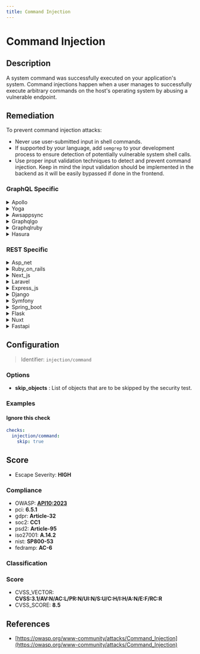 ```yaml
---
title: Command Injection
---
```


# Command Injection

## Description

A system command was successfully executed on your application's system.
Command injections happen when a user manages to successfully execute arbitrary commands on the host's operating system by abusing a vulnerable endpoint.


## Remediation

To prevent command injection attacks:
- Never use user-submitted input in shell commands.
- If supported by your language, add `semgrep` to your development process to ensure detection of potentially vulnerable system shell calls.
- Use proper input validation techniques to detect and prevent command injection. Keep in mind the input validation should be implemented in the backend as it will be easily bypassed if done in the frontend.



### GraphQL Specific

<details>
    <summary>Apollo</summary>

To mitigate command injection vulnerabilities in the Apollo framework engine, ensure that user-supplied input is properly sanitized and validated before being used in any command execution context. Employ whitelisting of allowed commands, use built-in libraries for command execution that abstract the underlying system calls, and avoid constructing shell commands with user input. Additionally, consider using security-focused libraries or modules that are designed to prevent command injection, and regularly update the Apollo framework and its dependencies to incorporate security patches.

</details>

<details>
    <summary>Yoga</summary>

To prevent command injection vulnerabilities in the Yoga framework engine, ensure that any external input is properly sanitized before being used in a command. Use built-in libraries or functions for command execution that avoid shell interpretation, such as execFile instead of exec in Node.js. Additionally, implement allowlists for system commands that the application is permitted to execute, and validate all inputs against these allowlists. Avoid constructing shell commands with user input, and employ security-focused libraries that are designed to handle command execution safely.

</details>

<details>
    <summary>Awsappsync</summary>

To mitigate the risk of command injection in AWS AppSync, ensure that all user-supplied input is properly validated and sanitized. Use AWS AppSync's built-in VTL (Velocity Template Language) resolvers to handle data securely, and avoid constructing dynamic queries or commands with user input. Implement strict input validation routines to reject unexpected or malicious data. Additionally, employ the principle of least privilege by assigning minimal permissions necessary for the AppSync functions to operate. Regularly review and update your security policies and practices to protect against emerging threats.

</details>

<details>
    <summary>Graphqlgo</summary>

To mitigate command injection vulnerabilities in a GraphQL Go framework engine, ensure that all user-supplied input is properly sanitized and validated. Use allowlists for command inputs, employ strict type checking, and avoid using user input directly in shell commands. Additionally, leverage secure coding practices such as using safe APIs that abstract command execution details and provide built-in protections against injection attacks.

</details>

<details>
    <summary>Graphqlruby</summary>

To prevent command injection in the GraphQL Ruby framework, ensure that any user-supplied input is properly sanitized before being used in system commands. Use allow-lists for command and argument values, employ the built-in argument validation features of GraphQL Ruby to enforce strict type checking, and avoid directly passing user-controlled input to system-level operations. Additionally, consider using higher-level abstractions provided by the framework or the underlying operating system for executing actions instead of spawning system processes directly.

</details>

<details>
    <summary>Hasura</summary>

To prevent command injection in the Hasura framework, ensure that all user inputs are properly validated and sanitized before being used in any dynamic GraphQL queries or database operations. Use prepared statements with variable binding for all database interactions, and avoid constructing queries with string concatenation. Additionally, employ allow-lists for command inputs where possible, and implement strict access controls to limit the exposure of the GraphQL API to untrusted inputs.

</details>


### REST Specific

<details>
    <summary>Asp_net</summary>

To prevent command injection in ASP.NET, validate all user inputs rigorously to ensure they do not contain malicious content. Employ whitelisting for allowed commands and parameters instead of blacklisting bad inputs. Use secure coding practices such as parameterized APIs or stored procedures for database access, and avoid constructing OS commands with user input. Implement least privilege principles for the application's system access. Regularly update the ASP.NET framework and dependencies to mitigate known vulnerabilities.

</details>

<details>
    <summary>Ruby_on_rails</summary>

In Ruby on Rails, prevent command injection by avoiding the use of methods that execute system commands with user-supplied input. Instead, use Rails built-in methods or, if system interaction is necessary, employ strong input validation, whitelisting, and the use of Ruby's `shellescape` method to sanitize user input. Additionally, consider using the `Open3` library to capture the stdout and stderr to avoid shell command execution.

</details>

<details>
    <summary>Next_js</summary>

To prevent command injection in a Next.js application, validate and sanitize all user inputs to ensure they do not contain malicious content. Use built-in secure methods for spawning child processes, such as execFile() with a list of safe parameters, instead of exec(). Avoid using eval() or passing user-controlled data to any system shell command. Implement a strong Content Security Policy (CSP) to reduce the risk of XSS, which can lead to command injection. Regularly update dependencies to mitigate known vulnerabilities.

</details>

<details>
    <summary>Laravel</summary>

In Laravel, to prevent command injection, avoid using functions that execute system commands directly. Instead, use Laravel's built-in features and libraries that are designed to safely handle user input. If you must execute system commands, use the 'symfony/process' component that comes with Laravel to safely run those commands with proper argument escaping. Always validate and sanitize user input rigorously. Additionally, employ the use of Laravel's authorization and policy features to restrict access to functionalities that could potentially expose your application to command injection attacks.

</details>

<details>
    <summary>Express_js</summary>

To prevent command injection in Express.js applications, validate and sanitize all user inputs to ensure they do not contain malicious characters or patterns. Use child_process.execFile instead of child_process.exec when executing system commands, as execFile does not spawn a shell by default and requires explicit arguments, reducing the risk of shell parameter injection. Additionally, employ libraries like 'helmet' to enhance security headers and 'express-validator' for input validation. Always keep dependencies up-to-date and follow the principle of least privilege when setting permissions for the application.

</details>

<details>
    <summary>Django</summary>

In Django, ensure that any system commands executed by your application are using the `subprocess` module with a list of arguments rather than string concatenation. Always validate and sanitize user input to prevent injection, and consider using Django's built-in template system which automatically escapes context variables, rather than directly passing user input to system commands. Additionally, apply the principle of least privilege by running your application with minimal permissions that are necessary for it to function.

</details>

<details>
    <summary>Symfony</summary>

In Symfony, to prevent command injection, validate and sanitize all user inputs. Use the Process component to safely execute system commands. Avoid directly passing user input to system functions. Implement strict input validation using Symfony's validation constraints to ensure only expected data is processed.

</details>

<details>
    <summary>Spring_boot</summary>

In Spring Boot applications, prevent command injection by avoiding the use of Runtime.exec() or ProcessBuilder with user-controlled input. Instead, use Spring's abstraction for executing system processes or, if necessary, whitelist specific commands and rigorously validate any input against this list. Employ strong input validation techniques, and consider using the OWASP Java Encoder for safely encoding user input. Additionally, ensure that the principle of least privilege is applied to the system's execution context to minimize the potential impact of a successful injection.

</details>

<details>
    <summary>Flask</summary>

To prevent command injection in Flask applications, validate and sanitize all user inputs to ensure they do not contain malicious content. Use the 'shlex' module to escape shell arguments, and avoid using Python's 'os.system' or 'subprocess.Popen' with user-supplied input. Instead, employ 'subprocess' with a list of arguments, and leverage the 'shell=False' option to mitigate the risk of command injection attacks.

</details>

<details>
    <summary>Nuxt</summary>

To prevent command injection in a Nuxt.js application, validate and sanitize all user inputs rigorously. Avoid using user-controllable data to construct shell commands. If you must execute system commands, use secure methods provided by the framework or underlying Node.js environment, such as child_process.execFile with a list of predefined arguments, rather than exec. Additionally, employ libraries like 'helmet' to enhance security headers and use 'eslint-plugin-security' to identify potential security flaws in your code.

</details>

<details>
    <summary>Fastapi</summary>

To prevent command injection in FastAPI, validate and sanitize all user inputs rigorously. Use built-in libraries for system operations that avoid shell execution, such as 'subprocess' with 'shell=False'. Implement least privilege principles, and consider using an allowlist for system commands that can be executed if necessary.

</details>

## Configuration

> Identifier: `injection/command`

### Options

- **skip_objects** : List of objects that are to be skipped by the security test.




### Examples



#### Ignore this check

```yaml
checks:
  injection/command:
    skip: true
```




## Score

- Escape Severity: **<span className="high-severity">HIGH</span>**

### Compliance

- OWASP: **[API10:2023](https://github.com/OWASP/API-Security/blob/master/editions/2023/en/0xaa-unsafe-consumption-of-apis.md)**
- pci: **6.5.1**
- gdpr: **Article-32**
- soc2: **CC1**
- psd2: **Article-95**
- iso27001: **A.14.2**
- nist: **SP800-53**
- fedramp: **AC-6**

### Classification






### Score

- CVSS_VECTOR: **CVSS:3.1/AV:N/AC:L/PR:N/UI:N/S:U/C:H/I:H/A:N/E:F/RC:R**
- CVSS_SCORE: **8.5**

## References

- [https://owasp.org/www-community/attacks/Command_Injection](https://owasp.org/www-community/attacks/Command_Injection)
  